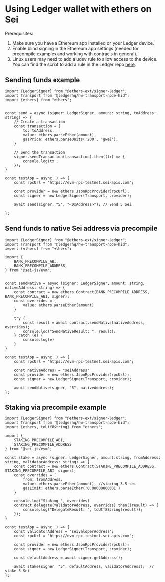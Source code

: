 # Using Ledger wallet with ethers on Sei

Prerequisites:

1. Make sure you have a Ethereum app installed on your Ledger device.
2. Enable blind signing in the Ethereum app settings (needed for precompile examples and working with contracts in general).
3. Linux users may need to add a udev rule to allow access to the device. You can find the script to add a rule in the Ledger repo [here](https://github.com/LedgerHQ/udev-rules).

## Sending funds example

```tsx
import {LedgerSigner} from "@ethers-ext/signer-ledger";
import Transport from "@ledgerhq/hw-transport-node-hid";
import {ethers} from "ethers";


const send = async (signer: LedgerSigner, amount: string, toAddress: string) => {
    // Create a transaction
    const transaction = {
        to: toAddress,
        value: ethers.parseEther(amount),
        gasPrice: ethers.parseUnits('200', 'gwei'),
    }

    // Send the transaction
    signer.sendTransaction(transaction).then((tx) => {
        console.log(tx);
    });
}

const testApp = async () => {
    const rpcUrl = "https://evm-rpc-testnet.sei-apis.com";

    const provider = new ethers.JsonRpcProvider(rpcUrl);
    const signer = new LedgerSigner(Transport, provider);

    await send(signer, "5", "<0xAddress>"); // Send 5 Sei

};

```

## Send funds to native Sei address via precompile

```tsx
import {LedgerSigner} from "@ethers-ext/signer-ledger";
import Transport from "@ledgerhq/hw-transport-node-hid";
import {ethers} from "ethers";

import {
    BANK_PRECOMPILE_ABI,
    BANK_PRECOMPILE_ADDRESS,
} from "@sei-js/evm";


const sendNative = async (signer: LedgerSigner, amount: string, nativeAddress: string) => {
    const contract = new ethers.Contract(BANK_PRECOMPILE_ADDRESS, BANK_PRECOMPILE_ABI, signer);
    const overrides = {
        value: ethers.parseEther(amount)
    }

    try {
        const result = await contract.sendNative(nativeAddress, overrides);
        console.log("SendNativeResult: ", result);
    } catch (e) {
        console.log(e)
    }
}

const testApp = async () => {
    const rpcUrl = "https://evm-rpc-testnet.sei-apis.com";

    const nativeAddress = "seiAddress"
    const provider = new ethers.JsonRpcProvider(rpcUrl);
    const signer = new LedgerSigner(Transport, provider);

    await sendNative(signer, "5", nativeAddress);
};
```

## Staking via precompile example

```tsx
import {LedgerSigner} from "@ethers-ext/signer-ledger";
import Transport from "@ledgerhq/hw-transport-node-hid";
import {ethers, toUtf8String} from "ethers";

import {
    STAKING_PRECOMPILE_ABI,
    STAKING_PRECOMPILE_ADDRESS
} from "@sei-js/evm";

const stake = async (signer: LedgerSigner, amount:string, fromAddress: string, validatorAddress: string) => {
    const contract = new ethers.Contract(STAKING_PRECOMPILE_ADDRESS, STAKING_PRECOMPILE_ABI, signer);
    const overrides = {
        from: fromAddress,
        value: ethers.parseEther(amount), //staking 3.5 sei
        gasLimit: ethers.parseEther('0.00000000001')
    }

    console.log("Staking ", overrides)
    contract.delegate(validatorAddress, overrides).then((result) => {
        console.log("DelegateResult: ", toUtf8String(result));
    });
}

const testApp = async () => {
    const validatorAddress = "seivaloperAddress";
    const rpcUrl = "https://evm-rpc-testnet.sei-apis.com";

    const provider = new ethers.JsonRpcProvider(rpcUrl);
    const signer = new LedgerSigner(Transport, provider);

    const defaultAddress = await signer.getAddress();

    await stake(signer, "5", defaultAddress, validatorAddress);  // stake 5 Sei
};
```